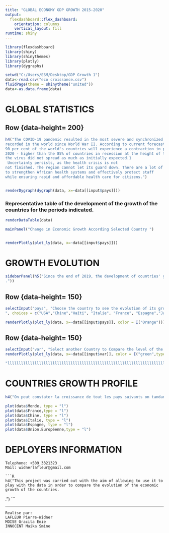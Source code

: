 ---
title: "GLOBAL ECONOMY GDP GROWTH 2015-2020"
output: 
  flexdashboard::flex_dashboard:
    orientation: columns
    vertical_layout: fill
runtime: shiny
---

```{r setup, include=FALSE}
library(flexdashboard)
library(shiny)
library(shinythemes)
library(plotly)
library(dygraphs)
```

```{r}
setwd("C:/Users/ESM/Desktop/GDP Growth 1")
data<-read.csv("eco croissance.csv")
fluidPage(theme = shinytheme("united"))
data<-as.data.frame(data)
```


GLOBAL STATISTICS
==============


Row {data-height= 200}
-----------------------------------

```{r}
h4("The COVID-19 pandemic resulted in the most severe and synchronized decline in growth rates 
recorded in the world since World War II. According to current forecasts, more than 
90 per cent of the world's countries will experience a contraction in per capita gross domestic product (GDP) in 
2020 - higher than the 85% of countries in recession at the height of the Great Depression. In sub-Saharan Africa, the economic impact of the pandemic has been severe, although 
the virus did not spread as much as initially expected.1
 Uncertainty persists, as the health crisis is not 
not finished. The region cannot let its guard down. There are a lot of resources that need to be 
to strengthen African health systems and effectively protect staff 
while ensuring rapid and affordable health care for citizens.")


renderDygraph(dygraph(data, x=~data[[input$pays]]))
```

### Representative table of the development of the growth of the countries for the periods indicated.

```{r}
renderDataTable(data)

mainPanel("Change in Economic Growth According Selected Country ")


renderPlotly(plot_ly(data, x=~data[[input$pays]]))
```

GROWTH EVOLUTION
===========

```{r}
sidebarPanel(h5("Since the end of 2019, the development of countries' growth has started to decline. however there is no other explanation than the effect of the pendemie negatively affects the level of production of the countries
."))
```

Row {data-height= 150}
-------------------------------------------
```{r}
selectInput("pays", "Choose the country to see the evolution of its growth
", choices = c("USA","Chine","Haïti", "Italie", "France", "Espagne","Japon", "Canada"))

renderPlotly(plot_ly(data, x=~data[[input$pays]], color = I("Orange")))

```

Row {data-height= 150}
-----------------------------------
```{r}
selectInput("var", "Select another Country to Compare the level of the growth", choices = c("USA","Chine","Haïti", "Italie", "France", "Espagne","Japon", "Canada"))
renderPlotly(plot_ly(data, x=~data[[input$var]], color = I("green",type="scatter")))
```

```{r}
"llllllllllllllllllllllllllllllllllllllllllllllllllllllllllllllllllllllllllllllllllllllllllllllllllllllllllllllllllllllllllllllllllllllllllllllllllllll"
```

COUNTRIES GROWTH PROFILE
===================

```{r}
h4("On peut constater la croissance de tout les pays suivants on tandances a diminuer aucours de la 4e periode, l'annes 2019")
```

```{r}
plot(data$Monde, type = "l")
plot(data$France,type = "l")
plot(data$Chine, type = "l")
plot(data$Italie, type = "l")
plot(data$Espagne, type = "l")
plot(data$Union.Européenne,type = "l")

```

 DEPLOYERS INFORMATION
===========================

    Telephone: +509 3321323
    Mail: widnerlafleur@gmail.com
  
    ```{R}
    h4("This project was carried out with the aim of allowing to use it to play with the data in order to compare the evolution of the economic growth of the countries.
.")
    ```

-------------------------------------
    Realise par:
    LAFLEUR Pierre-Widner
    MOISE Gracita Emie
    INNOCENT Maika Smine
    
    
  

